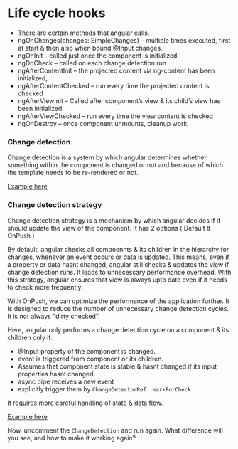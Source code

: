 # Life cycle hooks

- There are certain methods that angular calls.
- ngOnChanges(changes: SimpleChanges) – multiple times executed, first at start & then also when bound @Input changes.
- ngOnInit - called just once the component is initialized.
- ngDoCheck –  called on each change detection run
- ngAfterContentInit – the projected content via ng-content has been initialized,
- ngAfterContentChecked – run every time the projected content is checked
- ngAfterViewInit – Called after component’s view & its child’s view has been initialized.
- ngAfterViewChecked – run every time the view content is checked
- ngOnDestroy – once component unmounts, cleanup work. 

### Change detection

Change detection is a system by which angular determines whether something within the component is changed or not and because of which the template needs to be re-rendered or not.

[Example here](https://stackblitz.com/edit/ngdocs-08)

### Change detection strategy


Change detection strategy is a mechanism by which angular decides if it should update the view of the component. It has 2 options ( Default & OnPush )

By default, angular checks all compoennts & its children in the hierarchy for changes, whenever an event occurs or data is updated. This means, even if a property or data hasnt changed, angular still checks & updates the view if change detection runs. It leads to unnecessary performance overhead. With this strategy, angular ensures that view is always upto date even if it needs to check more frequently.

With OnPush, we can optimize the performance of the application further. It is designed to reduce the number of unnecessary change detection cycles. It is not always "dirty checked".

Here, angular only performs a change detection cycle on a component & its children only if:

- @Input property of the component is changed.
- event is triggered from component or its children.
- Assumes that component state is stable & hasnt changed if its input properties hasnt changed. 
- async pipe receives a new event
- explicitly trigger them by `ChangeDetectorRef::markForCheck`

It requires more careful handling of state & data flow. 

[Example here](https://stackblitz.com/edit/ngdocs-08-faeggw?file=src%2Fapp%2Fuser%2Fuser.component.ts)

Now, uncomment the `ChangeDetection` and run again. What difference will you see, and how to make it working again?